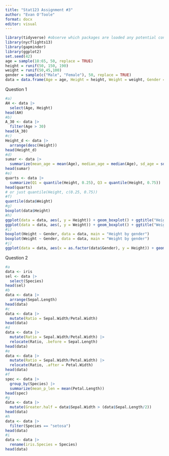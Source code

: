 ```yaml
---
title: "Stat123 Assignment #3"
author: "Evan O'Toole"
format: docx
editor: visual
---
```


```r

library(tidyverse) #observe which packages are loaded any potential conflicts
library(nycflights13)
library(gapminder)
library(ggplot2)
set.seed(42)
age = sample(18:65, 50, replace = TRUE)
height = runif(50, 150, 190)
weight = runif(50,45,100)
gender = sample(c("Male", "Female"), 50, replace = TRUE)
data = data.frame(Age = age, Height = height, Weight = weight, Gender = gender)

```

Question 1

```r
#a)
AH <- data |> 
  select(Age, Height)
head(AH)
#b)
A_30 <- data |>
  filter(Age > 30)
head(A_30)
#c)
Height_d <- data |> 
  arrange(desc(Height))
head(Height_d)
#d)
sumar <- data |> 
  summarize(mean_age = mean(Age), median_age = median(Age), sd_age = sd(Age), var_age = var(Age))
head(sumar)
#e)
quarts <- data |> 
  summarize(Q1 = quantile(Height, 0.25), Q3 = quantile(Height, 0.75))
head(quarts)
# or just quantile(Height, c(0.25, 0.75))
#f)
quantile(data$Weight)
#g)
boxplot(data$Height)
#h)
ggplot(data = data, aes(, y = Height)) + geom_boxplot() + ggtitle("Height") + labs(x = "People")
ggplot(data = data, aes(, y = Weight)) + geom_boxplot() + ggtitle("Weight") + labs(x = "People")
#i)
boxplot(Height ~ Gender, data = data, main = "Height by gender")
boxplot(Weight ~ Gender, data = data, main = "Weight by gender")
#j)
ggplot(data = data, aes(x = as.factor(data$Gender), y = Height)) + geom_boxplot() + ggtitle("Height by Gender") + labs(x = "Gender")
```

Question 2

```r
#a
data <- iris
sel <- data |>
  select(Species)
head(sel)
#b
data <- data |>
  arrange(Sepal.Length)
head(data)
#c
data <- data |> 
  mutate(Ratio = Sepal.Width/Petal.Width)
head(data)
#d
data <- data |> 
  mutate(Ratio = Sepal.Width/Petal.Width) |>
  relocate(Ratio, .before = Sepal.Length)
head(data)
#e
data <- data |> 
  mutate(Ratio = Sepal.Width/Petal.Width) |>
  relocate(Ratio, .after = Petal.Width)
head(data)
#f
spec <- data |>
  group_by(Species) |>
  summarize(mean_p_len = mean(Petal.Length))
head(spec)
#g
data <- data |>
  mutate(Greater.half = data$Sepal.Width > (data$Sepal.Length/2))
head(data)
#h
data <- data |> 
  filter(Species == "setosa")
head(data)
#i
data <- data |> 
  rename(iris.Species = Species)
head(data)
```

\

\
\

\

\
\
\
\
